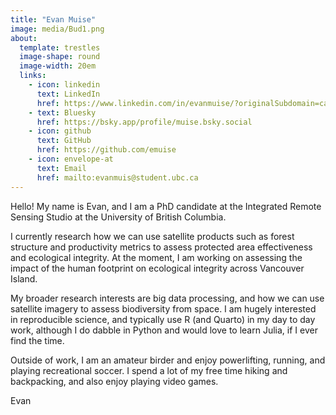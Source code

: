 ```yaml
---
title: "Evan Muise"
image: media/Bud1.png
about:
  template: trestles
  image-shape: round
  image-width: 20em
  links: 
    - icon: linkedin
      text: LinkedIn
      href: https://www.linkedin.com/in/evanmuise/?originalSubdomain=ca
    - text: Bluesky
      href: https://bsky.app/profile/muise.bsky.social
    - icon: github
      text: GitHub
      href: https://github.com/emuise
    - icon: envelope-at
      text: Email
      href: mailto:evanmuis@student.ubc.ca
---
```


Hello! My name is Evan, and I am a PhD candidate at the Integrated Remote Sensing Studio at the University of British Columbia.

I currently research how we can use satellite products such as forest structure and productivity metrics to assess protected area effectiveness and ecological integrity. At the moment, I am working on assessing the impact of the human footprint on ecological integrity across Vancouver Island.

My broader research interests are big data processing, and how we can use satellite imagery to assess biodiversity from space. I am hugely interested in reproducible science, and typically use R (and Quarto) in my day to day work, although I do dabble in Python and would love to learn Julia, if I ever find the time.

Outside of work, I am an amateur birder and enjoy powerlifting, running, and playing recreational soccer. I spend a lot of my free time hiking and backpacking, and also enjoy playing video games.

Evan
